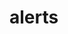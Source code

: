 # alerts


<ul className="grid grid-cols-1 md:grid-cols-2 lg:grid-cols-3 xl:grid-cols-4 gap-4 -ml-6"> 
<ReferenceCard title="create " description=" Create an alert with conditions for a symbol
" url="/bot/reference/discord/alerts/create " />
<ReferenceCard title="delete " description=" Delete an active alert you have set
" url="/bot/reference/discord/alerts/delete " />
<ReferenceCard title="list " description=" List all of your active alerts
" url="/bot/reference/discord/alerts/list " />
<ReferenceCard title="update " description=" Update a condition on an active alert
" url="/bot/reference/discord/alerts/update " />
</ul>